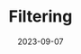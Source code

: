 ---
id: usingElasticsearchFiltering
slug: /vector-gen-ai/using-elasticsearch/filtering
title: Filtering
image:
description: Learn how to filter search results in ((es))
date: 2023-09-07
tags: []
related: ['usingElasticsearchIndexing','usingElasticsearchQuerying', 'usingElasticsearchDataModeling', 'usingElasticsearchRelevance']
---